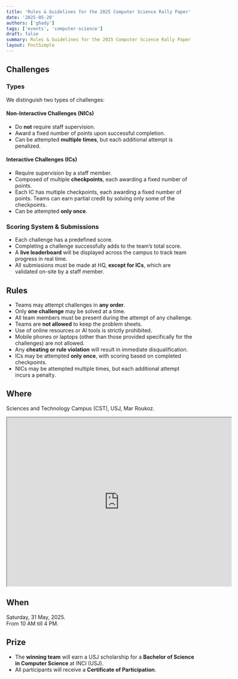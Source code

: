 ```yaml
---
title: 'Rules & Guidelines for the 2025 Computer Science Rally Paper'
date: '2025-05-20'
authors: ['ghady']
tags: ['events', 'computer-science']
draft: false
summary: Rules & Guidelines for the 2025 Computer Science Rally Paper
layout: PostSimple
---
```


## Challenges

### Types

We distinguish two types of challenges:

#### Non-Interactive Challenges (NICs)

- Do **not** require staff supervision.
- Award a fixed number of points upon successful completion.
- Can be attempted **multiple times**, but each additional attempt is penalized.

#### Interactive Challenges (ICs)

- Require supervision by a staff member.
- Composed of multiple **checkpoints**, each awarding a fixed number of points.
- Each IC has multiple checkpoints, each awarding a fixed number of points. Teams can earn partial credit by solving only some of the checkpoints.
- Can be attempted **only once**.

### Scoring System & Submissions

- Each challenge has a predefined score.
- Completing a challenge successfully adds to the team’s total score.
- A **live leaderboard** will be displayed across the campus to track team progress in real time.
- All submissions must be made at HQ, **except for ICs**, which are validated on-site by a staff member.

## Rules

- Teams may attempt challenges in **any order**.
- Only **one challenge** may be solved at a time.
- All team members must be present during the attempt of any challenge.
- Teams are **not allowed** to keep the problem sheets.
- Use of online resources or AI tools is strictly prohibited.
- Mobile phones or laptops (other than those provided specifically for the challenges) are not allowed.
- Any **cheating or rule violation** will result in immediate disqualification.
- ICs may be attempted **only once**, with scoring based on completed checkpoints.
- NICs may be attempted multiple times, but each additional attempt incurs a penalty.

## Where

Sciences and Technology Campus (CST), USJ, Mar Roukoz.

<iframe
  src="https://www.google.com/maps/embed?pb=!1m18!1m12!1m3!1d3312.9364093210856!2d35.56170577623786!3d33.86552967322792!2m3!1f0!2f0!3f0!3m2!1i1024!2i768!4f13.1!3m3!1m2!1s0x151f17d6733b9c37%3A0xecd7939faf40be73!2sUSJ%20-%20Faculty%20Of%20Engineering!5e0!3m2!1sen!2slb!4v1747722995730!5m2!1sen!2slb"
  width="600"
  height="450"
  style={{ border: 0, maxWidth: '100%' }}
  allowFullScreen={false}
  loading="lazy"
  referrerPolicy="no-referrer-when-downgrade"
></iframe>

## When

Saturday, 31 May, 2025.<br />
From 10 AM till 4 PM.

## Prize

- The **winning team** will earn a USJ scholarship for a **Bachelor of Science in Computer Science** at INCI (USJ).
- All participants will receive a **Certificate of Participation**.
